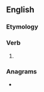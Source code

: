 ==English==

===Etymology===
{{suffix|en|restore|eth}}

===Verb===
{{head|en|verb form}}

# {{en-archaic third-person singular of|restore}}

===Anagrams===
* {{anagrams|en|a=eehorrstt|resorteth}}
